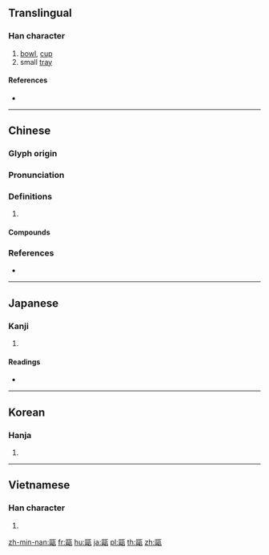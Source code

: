 {{also|瓯}}
==Translingual==

===Han character===
{{Han char|rn=98|rad=瓦|as=11|sn=16|four=71717|canj=SRMVN|ids=⿰區瓦}}

# [[bowl]], [[cup]]
# small [[tray]]

====References====
* {{Han ref|kx=0751.220|dkj=21586|dj=1159.160|hdz=21430.150|uh=750C|ud=29964|bh=BF5E|bd=48990}}

----

==Chinese==
{{zh-forms|s=瓯}}

===Glyph origin===
{{Han etym}}

===Pronunciation===
{{zh-pron
|m=ōu
|c=au1
|mn=au
|mc=y
|oc=y
|cat=
}}

===Definitions===
{{zh-hanzi}}

# {{rfdef|zh}}

====Compounds====
{{zh-der|固金甌|名覆金甌|名動金甌|甌江|甌繡|甌宰|甌子|甌摳|甌越|擊甌|甌脫|甌窶|甌臾|甌劇|金甌|金甌藏名|金甌無缺}}

===References===
* {{R:yue:Hanzi}}

----

==Japanese==

===Kanji===
{{ja-kanji|grade=|rs=瓦11}}

# {{defn|lang=ja|sort=瓦11}}

====Readings====
* {{ja-readings|on=[[おう]] (ō)|kun=[[ほとぎ]] (hotogi)}}

----

==Korean==

===Hanja===
{{ko-hanja|hangeul=구|eumhun=|rv=gu|mr=ku|y=kwu}}

# {{defn|lang=ko|sort=瓦11}}

----

==Vietnamese==

===Han character===
{{vi-hantu|[[âu]]|rs=瓦11}}

# {{defn|lang=vi|sort=瓦11}}

[[zh-min-nan:甌]]
[[fr:甌]]
[[hu:甌]]
[[ja:甌]]
[[pl:甌]]
[[th:甌]]
[[zh:甌]]